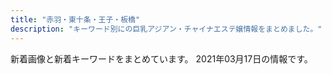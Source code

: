 ```yaml
---
title: "赤羽・東十条・王子・板橋"
description: "キーワード別にの巨乳アジアン・チャイナエステ嬢情報をまとめました。"
---
```


新着画像と新着キーワードをまとめています。
2021年03月17日の情報です。

<DmmAffiliateIns />
<KeywordTable
  shops={
    [
    {
        "img_links": [
            "http://esthe-japan.work/flower/upload/202004/1588153474.png"
        ],
        "url": "http://esthe-japan.work/flower/",
        "name": "FLOWER",
        "station": "JR\u8d64\u7fbd\u99c5\u5357\u6539\u672d\u53e3(\u6771)",
        "keywords": {
            "98": 1,
            "89": 3,
            "\u30bb\u30af\u30b7\u30fc": 6,
            "87": 3,
            "88": 3
        }
    },
    {
        "name": "\u30c0\u30fc\u30ea\u30f3",
        "keywords": {
            "82": 2,
            "87": 2,
            "84": 2,
            "86": 4
        },
        "img_links": [
            "http://angel-aroma.net/img/top.jpg",
            "http://angel-aroma.net/img/stafft.jpg",
            "http://angel-aroma.net/img/sta2.jpg",
            "http://angel-aroma.net/img/sta5.jpg",
            "http://angel-aroma.net/img/m5.jpg",
            "http://angel-aroma.net/img/sta3.jpg",
            "http://angel-aroma.net/img/no.png",
            "http://angel-aroma.net/img/sta1.jpg",
            "http://angel-aroma.net/img/m6.jpg",
            "http://angel-aroma.net/img/m1.jpg",
            "http://angel-aroma.net/img/m30.jpg",
            "http://angel-aroma.net/img/m4.jpg",
            "http://angel-aroma.net/img/m10.jpg",
            "http://angel-aroma.net/img/sta6.jpg",
            "http://angel-aroma.net/img/qr.jpg",
            "http://angel-aroma.net/img/m2.jpg",
            "http://angel-aroma.net/img/m20.jpg",
            "http://angel-aroma.net/img/m3.jpg"
        ],
        "station": "JR\u8d64\u7fbd\u99c5\u6771\u53e3",
        "url": "http://angel-aroma.net/"
    },
    {
        "station": "JR\u8d64\u7fbd\u99c5\u5357\u53e3",
        "img_links": [
            "http://lastpara.net/img/event/camp_top_02.jpg",
            "http://lastpara.net/image/cast/cast_262_1_l.jpg",
            "http://lastpara.net/image/cast/cast_287_1_s.jpg",
            "http://lastpara.net/image/cast/cast_256_1_l.jpg",
            "http://lastpara.net/image/cast/cast_259_1_l.jpg",
            "http://lastpara.net/image/cast/cast_265_1_l.jpg",
            "http://lastpara.net/img/recuit.png",
            "http://lastpara.net/image/cast/cast_259_1_s.jpg",
            "http://lastpara.net/image/cast/cast_256_1_s.jpg",
            "http://lastpara.net/image/cast/cast_255_1_l.jpg",
            "http://lastpara.net/image/cast/cast_263_1_l.jpg",
            "http://lastpara.net/image/cast/cast_287_1_l.jpg",
            "http://lastpara.net/image/cast/cast_261_1_l.jpg",
            "http://lastpara.net/image/cast/cast_286_1_l.jpg",
            "http://lastpara.net/image/cast/cast_265_1_s.jpg",
            "http://lastpara.net/img/news-ttl.jpg",
            "http://lastpara.net/image/cast/cast_286_1_s.jpg",
            "http://lastpara.net/image/cast/cast_263_1_s.jpg"
        ],
        "url": "http://lastpara.net/",
        "keywords": {
            "90": 2,
            "84": 4,
            "85": 9,
            "86": 4
        },
        "name": "Last Paradise \uff5e\u30e9\u30b9\u30c8\u30d1\u30e9\u30c0\u30a4\u30b9\uff5e"
    },
    {
        "keywords": {
            "84": 1,
            "C": 17,
            "E": 3,
            "87": 1,
            "85": 12,
            "86": 2,
            "D": 5,
            "88": 2
        },
        "station": "JR\u8d64\u7fbd\u99c5\u6771\u53e3",
        "name": "\u83ef\u8276",
        "url": "http://ka-en.work/",
        "img_links": [
            "http://ka-en.work/img/st4.jpg",
            "http://ka-en.work/img/st9.jpg",
            "http://ka-en.work/img/st10.jpg",
            "http://ka-en.work/sp/img/p-10.jpg",
            "http://ka-en.work/sp/img/p-9.jpg",
            "http://ka-en.work/sp/img/acc1.jpg",
            "http://ka-en.work/sp/img/p-6.jpg",
            "http://ka-en.work/sp/img/st8.jpg",
            "http://ka-en.work/img/fla-1.jpg",
            "http://ka-en.work/sp/img/add.jpg",
            "http://ka-en.work/sp/img/info.jpg",
            "http://ka-en.work/sp/img/time.jpg",
            "http://ka-en.work/img/s6.jpg",
            "http://ka-en.work/sp/img/acc3.jpg",
            "http://ka-en.work/sp/img/st9.jpg",
            "http://ka-en.work/sp/img/st6.jpg",
            "http://ka-en.work/img/s10.jpg",
            "http://ka-en.work/sp/img/sys.jpg",
            "http://ka-en.work/img/st2.jpg",
            "http://ka-en.work/sp/img/st1.jpg",
            "http://ka-en.work/sp/img/acc4.jpg",
            "http://ka-en.work/img/st3.jpg",
            "http://ka-en.work/img/acc4.jpg",
            "http://ka-en.work/sp/img/pc.jpg",
            "http://ka-en.work/img/s2.jpg",
            "http://ka-en.work/img/botton2.jpg",
            "http://ka-en.work/sp/img/acc5.jpg",
            "http://ka-en.work/img/s4.jpg",
            "http://ka-en.work/img/st6.jpg",
            "http://ka-en.work/sp/img/st7.jpg",
            "http://ka-en.work/sp/img/st3.jpg",
            "http://ka-en.work/img/head.jpg",
            "http://ka-en.work/img/botton5.jpg",
            "http://ka-en.work/sp/img/st4.jpg",
            "http://ka-en.work/sp/img/t-o.jpg",
            "http://ka-en.work/sp/img/kanban.jpg",
            "http://ka-en.work/img/acc3.jpg",
            "http://ka-en.work/img/s9.jpg",
            "http://ka-en.work/sp/img/tel.jpg",
            "http://ka-en.work/sp/img/t-r.jpg",
            "http://ka-en.work/img/s7.jpg",
            "http://ka-en.work/img/botton6.jpg",
            "http://ka-en.work/sp/img/cam.jpg",
            "http://ka-en.work/img/mo.png",
            "http://ka-en.work/img/kanban.jpg",
            "http://ka-en.work/sp/img/pic.jpg",
            "http://ka-en.work/img/acc2.jpg",
            "http://ka-en.work/sp/img/tit.jpg",
            "http://ka-en.work/sp/img/acc2.jpg",
            "http://ka-en.work/sp/img/t-t.jpg",
            "http://ka-en.work/sp/img/st10.jpg",
            "http://ka-en.work/img/st1.jpg",
            "http://ka-en.work/img/s3.jpg",
            "http://ka-en.work/img/botton4.jpg",
            "http://ka-en.work/sp/img/t-a.jpg",
            "http://ka-en.work/img/acc1.jpg",
            "http://ka-en.work/img/fla-3.jpg",
            "http://ka-en.work/sp/img/st2.jpg",
            "http://ka-en.work/img/foot.jpg",
            "http://ka-en.work/img/acc5.jpg",
            "http://ka-en.work/img/fla-2.jpg",
            "http://ka-en.work/sp/img/t-s.jpg",
            "http://ka-en.work/img/botton.jpg",
            "http://ka-en.work/img/botton3.jpg",
            "http://ka-en.work/sp/img/botton.jpg",
            "http://ka-en.work/img/st8.jpg",
            "http://ka-en.work/img/st7.jpg"
        ]
    },
    {
        "station": "JR\u5341\u6761\u99c5\u5357\u53e3",
        "url": "https://yumego.tyo.cm/",
        "name": "\u5922\u3054",
        "img_links": [
            "https://yumego.tyo.cm/images/sp_tit_new.png",
            "https://yumego.tyo.cm/photos/sites/83/2020/12/2020120610415351.jpg",
            "https://yumego.tyo.cm/images/tit_new.png",
            "https://yumego.tyo.cm/images/tit_therapist.png",
            "https://yumego.tyo.cm/images/tit_twitter.png",
            "https://yumego.tyo.cm/images/room3.jpg",
            "https://yumego.tyo.cm/photos/sites/83/2020/12/2020120802122351.jpg",
            "https://yumego.tyo.cm/images/img_tel.png",
            "https://yumego.tyo.cm/images/sp_tit_twitter.png",
            "https://yumego.tyo.cm/images/top.jpg",
            "https://yumego.tyo.cm/images/sp_tit_therapist.png",
            "https://yumego.tyo.cm/images/sp_tit_staff02.png",
            "https://yumego.tyo.cm/photos/sites/83/2020/12/2020120108205259.jpg",
            "https://yumego.tyo.cm/photos/sites/83/2020/12/2020120108205393.jpg",
            "https://yumego.tyo.cm/photos/sites/83/2020/12/2020120610415227.jpg",
            "https://yumego.tyo.cm/images/room4.jpg",
            "https://yumego.tyo.cm/images/tit_staff02.png",
            "https://yumego.tyo.cm/photos/sites/83/2020/12/2020120108205582.jpg",
            "https://yumego.tyo.cm/images/room2.jpg",
            "https://yumego.tyo.cm/photos/sites/83/2020/12/2020120610415359.jpg",
            "https://yumego.tyo.cm/images/tit_staff01.png",
            "https://yumego.tyo.cm/images/sp_top.jpg",
            "https://yumego.tyo.cm/photos/sites/83/2020/12/2020120610415197.jpg",
            "https://yumego.tyo.cm/photos/sites/83/2020/12/2020120802122165.jpg",
            "https://yumego.tyo.cm/images/maining.jpg",
            "https://yumego.tyo.cm/images/room1.jpg",
            "https://yumego.tyo.cm/images/sp_tit_staff01.png",
            "https://yumego.tyo.cm/photos/sites/83/2021/02/2021020212253138.jpg"
        ],
        "keywords": {
            "85": 6,
            "D": 36,
            "86": 18,
            "88": 12
        }
    },
    {
        "keywords": {},
        "name": "\u767e\u5408",
        "station": "\u84ee\u6839\u99c5\u6771\u53e3",
        "url": "http://www.l-yuri.work/",
        "img_links": [
            "http://www.l-yuri.work/images/staff_t.jpg",
            "http://www.l-yuri.work/images/tel.jpg",
            "http://www.l-yuri.work/images/2.png",
            "http://www.l-yuri.work/images/int2.png",
            "http://www.l-yuri.work/images/mobile.jpg",
            "http://www.l-yuri.work/images/interior_t.jpg",
            "http://www.l-yuri.work/images/tg.jpg",
            "http://www.l-yuri.work/staff/rina.jpg",
            "http://www.l-yuri.work/images/int1.png",
            "http://www.l-yuri.work/images/s1.png",
            "http://www.l-yuri.work/images/sys.png",
            "http://www.l-yuri.work/images/1.png",
            "http://www.l-yuri.work/images/4.png",
            "http://www.l-yuri.work/img/yuki1.jpg",
            "http://www.l-yuri.work/images/3.png",
            "http://www.l-yuri.work/images/news.png",
            "http://www.l-yuri.work/staff/yuki.jpg",
            "http://www.l-yuri.work/img/aki1.jpg",
            "http://www.l-yuri.work/images/h_line.jpg",
            "http://www.l-yuri.work/images/head.jpg",
            "http://www.l-yuri.work/img/emi1.jpg",
            "http://www.l-yuri.work/img/rina1.jpg",
            "http://www.l-yuri.work/staff/aki.jpg",
            "http://www.l-yuri.work/staff/emi.jpg"
        ]
    },
    {
        "station": "JR\u738b\u5b50\u99c5\u5317\u53e3",
        "name": "\u685c\u306e\u604b",
        "url": "http://www.crossu.xyz/",
        "keywords": {
            "\u30bb\u30af\u30b7\u30fc": 5
        },
        "img_links": [
            "http://www.crossu.xyz/templets/default/picture/head.jpg",
            "http://www.crossu.xyz/uploads/180620/1-1P62010154K00.png",
            "http://www.crossu.xyz/uploads/181211/1-1Q2111433162D.jpg",
            "http://www.crossu.xyz/uploads/180621/1-1P621101232H4.jpg",
            "http://www.crossu.xyz/templets/default/picture/interior_t.jpg",
            "http://www.crossu.xyz/uploads/180620/1-1P62010193X63.jpg",
            "http://www.crossu.xyz/uploads/200528/1-20052Q52142229.jpg",
            "http://www.crossu.xyz/uploads/191119/1-19111915043V27.jpg",
            "http://www.crossu.xyz/templets/default/picture/rec1.png",
            "http://www.crossu.xyz/uploads/190924/1-1Z9241056212J.jpg",
            "http://www.crossu.xyz/templets/default/picture/staff_t.jpg",
            "http://www.crossu.xyz/templets/default/picture/news.jpg",
            "http://www.crossu.xyz/uploads/191129/1-19112914393CK.jpg",
            "http://www.crossu.xyz/uploads/allimg/180620/1-1P6201013133b.jpg"
        ]
    },
    {
        "url": "http://e-yuri.work/",
        "name": "\u5f69\u8679",
        "station": "\u5c3e\u4e45\u99c5",
        "keywords": {},
        "img_links": [
            "http://e-yuri.work/images/news.jpg",
            "http://e-yuri.work/staff/ayumi.jpg",
            "http://e-yuri.work/img/karina1.jpg",
            "http://e-yuri.work/images/int1.jpg",
            "http://e-yuri.work/images/tg.jpg",
            "http://e-yuri.work/images/head.jpg",
            "http://e-yuri.work/images/interior_t.jpg",
            "http://e-yuri.work/images/s1.png",
            "http://e-yuri.work/images/rec1.jpg",
            "http://e-yuri.work/images/rec2.jpg",
            "http://e-yuri.work/images/1.jpg",
            "http://e-yuri.work/images/staff_t.jpg",
            "http://e-yuri.work/images/2.jpg",
            "http://e-yuri.work/staff/yuyu.jpg",
            "http://e-yuri.work/images/sys.jpg",
            "http://e-yuri.work/images/3.jpg",
            "http://e-yuri.work/staff/karina.jpg",
            "http://e-yuri.work/img/ayumi1.jpg",
            "http://e-yuri.work/images/ac1.jpg",
            "http://e-yuri.work/images/int2.jpg",
            "http://e-yuri.work/img/yuyu1.jpg"
        ]
    },
    {
        "station": "JR\u8d64\u7fbd\u99c5",
        "keywords": {},
        "url": "http://kissyourelax.xyz/",
        "name": "Kiss you",
        "img_links": [
            "http://kissyourelax.xyz/uploads/190625/1-1Z625204313L6.jpg",
            "http://kissyourelax.xyz/uploads/190514/1-1Z5140R02A31.jpg",
            "http://kissyourelax.xyz/uploads/190802/1-1ZP20P91YN.jpg",
            "http://kissyourelax.xyz/uploads/190625/1-1Z625203Q3N2.jpg",
            "http://kissyourelax.xyz/uploads/190422/1-1Z422144244F3.jpg",
            "http://kissyourelax.xyz/uploads/190514/1-1Z5140R044351.jpg",
            "http://kissyourelax.xyz/uploads/190426/1-1Z4261G221600.jpg",
            "http://kissyourelax.xyz/img/botton.jpg",
            "http://kissyourelax.xyz/uploads/191213/1-19121315493M58.jpg",
            "http://kissyourelax.xyz/uploads/200812/1-200Q2125423452.jpg",
            "http://kissyourelax.xyz/uploads/200812/1-200Q212540D24.jpg",
            "http://kissyourelax.xyz/uploads/200929/1-200929125H1111.jpg",
            "http://kissyourelax.xyz/img/s0.png",
            "http://kissyourelax.xyz/uploads/190426/1-1Z4261G229208.jpg",
            "http://kissyourelax.xyz/uploads/191129/1-191129154603T5.jpg",
            "http://kissyourelax.xyz/uploads/190920/1-1Z9200Z645220.jpg",
            "http://kissyourelax.xyz/uploads/190712/1-1ZG2111A3147.jpg",
            "http://kissyourelax.xyz/uploads/190712/1-1ZG2111F3448.jpg",
            "http://kissyourelax.xyz/uploads/190426/1-1Z4261G1591I.jpg",
            "http://kissyourelax.xyz/uploads/190422/1-1Z42214343N22.jpg",
            "http://kissyourelax.xyz/uploads/191213/1-1912131550052E.jpg",
            "http://kissyourelax.xyz/uploads/190802/1-1ZP20P930U4.jpg",
            "http://kissyourelax.xyz/uploads/200929/1-200929125F62K.jpg",
            "http://kissyourelax.xyz/uploads/190422/1-1Z422143352a6.jpg"
        ]
    },
    {
        "keywords": {
            "E": 2,
            "87": 2,
            "85": 2,
            "86": 4,
            "C": 12,
            "D": 6
        },
        "name": "Aroma Dream \uff5e\u30a2\u30ed\u30de\u30c9\u30ea\u30fc\u30e0\uff5e",
        "img_links": [
            "https://dream.ests.jp/images/s_news.jpg",
            "https://dream.ests.jp/images/new.jpg",
            "https://dream.ests.jp/photos/sites/12/2021/03/2021031110483161.jpg",
            "https://dream.ests.jp/images/mobile.jpg",
            "https://dream.ests.jp/images/news_bj3.jpg",
            "https://dream.ests.jp/photos/sites/12/2021/03/2021031110482840.jpg",
            "https://dream.ests.jp/photos/sites/12/2021/03/2021031110482744.jpg",
            "https://dream.ests.jp/images/1.jpg",
            "https://dream.ests.jp/images/2.jpg",
            "https://dream.ests.jp/images/end.png",
            "https://dream.ests.jp/images/staff_bj3.jpg",
            "https://dream.ests.jp/photos/sites/12/2021/03/2021031110483021.jpg",
            "https://dream.ests.jp/images/s_pick.png",
            "https://dream.ests.jp/images/s_therapist.jpg",
            "https://dream.ests.jp/images/top.png",
            "https://dream.ests.jp/images/s_link.jpg",
            "https://dream.ests.jp/images/line.png"
        ],
        "url": "https://dream.ests.jp/",
        "station": "JR\u8d64\u7fbd\u99c5\u6771\u53e3"
    },
    {
        "img_links": [
            "http://www.e-baby.work/staff/kumi1.jpg",
            "http://www.e-baby.work/img/all/loader.png",
            "http://www.e-baby.work/img/all/icon2.png",
            "http://www.e-baby.work/staff/haru1.jpg",
            "http://www.e-baby.work/staff/kumic.jpg",
            "http://www.e-baby.work/staff/rina1.jpg",
            "http://www.e-baby.work/staff/maya1.jpg",
            "http://www.e-baby.work/staff/yuka1.jpg",
            "http://www.e-baby.work/staff/karen1.jpg"
        ],
        "station": "JR\u8d64\u7fbd\u99c5\u6771\u53e3",
        "url": "http://www.e-baby.work/",
        "name": "\u30a2\u30a4\u30ea\u30b9",
        "keywords": {
            "D": 3,
            "86": 2,
            "87": 1,
            "E": 2,
            "84": 1,
            "89": 1,
            "C": 1,
            "85": 1
        }
    },
    {
        "img_links": [
            "http://www.roserelaxation.info/upload/202007/thumb/1594636684.jpg",
            "http://www.roserelaxation.info/upload/201712/thumb_dis/1512155748.jpg",
            "http://www.roserelaxation.info/upload/201808/thumb_dis/1535596152.jpg",
            "http://www.roserelaxation.info/upload/images/20170613_104732.jpg",
            "http://www.roserelaxation.info/upload/201807/1531195547.jpg",
            "http://www.roserelaxation.info/upload/201801/1517150493.jpg",
            "http://www.roserelaxation.info/upload/202007/thumb_dis/1594636684.jpg",
            "http://www.roserelaxation.info/upload/202007/thumb_dis/1594636355.jpg",
            "http://www.roserelaxation.info/upload/images/20170525_102731.jpg",
            "http://www.roserelaxation.info/upload/201712/1512155748.jpg",
            "http://www.roserelaxation.info/upload/201807/thumb/1531195547.jpg",
            "http://www.roserelaxation.info/upload/201807/1531195952.jpg",
            "http://www.roserelaxation.info/upload/images/20170706_091357.jpg",
            "http://www.roserelaxation.info/upload/201801/thumb/1517150493.jpg",
            "http://www.roserelaxation.info/upload/images/20171206_132851.jpg",
            "http://www.roserelaxation.info/upload/202008/1598846272.jpg",
            "http://www.roserelaxation.info/upload/202007/thumb_dis/1594636322.jpg",
            "http://www.roserelaxation.info/upload/201807/thumb_dis/1531195547.jpg",
            "http://www.roserelaxation.info/upload/images/20171206_133002.jpg",
            "http://www.roserelaxation.info/upload/202007/thumb/1594636246.jpg",
            "http://www.roserelaxation.info/upload/201807/thumb_dis/1531195952.jpg",
            "http://www.roserelaxation.info/upload/images/20171206_132919.jpg",
            "http://www.roserelaxation.info/upload/201807/1531197286.jpg",
            "http://www.roserelaxation.info/upload/201712/thumb/1512155748.jpg",
            "http://www.roserelaxation.info/upload/images/20171214_032900.jpg",
            "http://www.roserelaxation.info/upload/201708/thumb_dis/1502280972.jpg",
            "http://www.roserelaxation.info/upload/202007/1594636684.jpg",
            "http://www.roserelaxation.info/upload/201707/1499300573.jpg",
            "http://www.roserelaxation.info/upload/201708/1502280972.jpg",
            "http://www.roserelaxation.info/upload/202007/1594636355.jpg",
            "http://www.roserelaxation.info/upload/202007/thumb_dis/1594636246.jpg",
            "http://www.roserelaxation.info/upload/201801/thumb_dis/1517150493.jpg",
            "http://www.roserelaxation.info/upload/202007/thumb/1594636355.jpg",
            "http://www.roserelaxation.info/upload/images/20171206_132823.jpg",
            "http://www.roserelaxation.info/upload/201807/thumb/1531195952.jpg",
            "http://www.roserelaxation.info/upload/202007/1594636246.jpg",
            "http://www.roserelaxation.info/upload/201807/thumb_dis/1531197286.jpg"
        ],
        "url": "http://www.roserelaxation.info/",
        "name": "Only one \uff5e\u30aa\u30f3\u30ea\u30fc\u30ef\u30f3\uff5e",
        "station": "JR\u8d64\u7fbd\u99c5\u5357\u53e3",
        "keywords": {}
    },
    {
        "img_links": [
            "http://mens-esthe-hitomebore.com/images/photo03.jpg",
            "http://mens-esthe-hitomebore.com/images/yuki.png",
            "http://mens-esthe-hitomebore.com/images/totop.png",
            "http://mens-esthe-hitomebore.com/images/sample1-1.png",
            "http://mens-esthe-hitomebore.com/images/sample2.png",
            "http://mens-esthe-hitomebore.com/images/hina.png"
        ],
        "keywords": {},
        "station": "JR\u8d64\u7fbd\u99c5\u5357\u53e3",
        "url": "http://mens-esthe-hitomebore.com/",
        "name": "\u521d\u604b"
    },
    {
        "station": "JR\u6771\u5341\u6761\u99c5\u5317\u53e3",
        "url": "http://shanshan-esthe.com/",
        "name": "\u9999\u9999",
        "keywords": {
            "86": 2,
            "D": 2
        },
        "img_links": [
            "http://shanshan-esthe.com/img/st14.jpg",
            "http://shanshan-esthe.com/img/st16.jpg",
            "http://shanshan-esthe.com/img/sta0.jpg",
            "http://shanshan-esthe.com/img/no.png",
            "http://shanshan-esthe.com/img/sta14.jpg"
        ]
    },
    {
        "url": "http://www.cocosia.work/",
        "station": "JR\u8d64\u7fbd\u99c5\u897f\u53e3",
        "keywords": {
            "86": 8,
            "C": 15,
            "87": 6,
            "D": 10,
            "E": 6,
            "85": 2
        },
        "name": "Cocosia \uff5e\u30b3\u30b3\u30b7\u30a2\uff5e",
        "img_links": [
            "http://www.cocosia.work/img/int1_sp.jpg",
            "http://www.cocosia.work/staff/mika1.jpg",
            "http://www.cocosia.work/staff/rea1.jpg",
            "http://www.cocosia.work/staff/mika.jpg",
            "http://www.cocosia.work/staff/rea.jpg",
            "http://www.cocosia.work/img/int2.jpg",
            "http://www.cocosia.work/img/bn_contact_sp.jpg",
            "http://www.cocosia.work/img/bn_howto_sp.jpg",
            "http://www.cocosia.work/img/int2_sp.jpg",
            "http://www.cocosia.work/staff/riya.jpg",
            "http://www.cocosia.work/img/int1.jpg",
            "http://www.cocosia.work/img/i_tel.png",
            "http://www.cocosia.work/img/bn_contact.jpg",
            "http://www.cocosia.work/staff/mao1.jpg",
            "http://www.cocosia.work/img/header_info.png",
            "http://www.cocosia.work/staff/hina.jpg",
            "http://www.cocosia.work/staff/mao.jpg",
            "http://www.cocosia.work/img/concept_sp.jpg",
            "http://www.cocosia.work/staff/hina1.jpg",
            "http://www.cocosia.work/img/int3.jpg",
            "http://www.cocosia.work/staff/riya1.jpg",
            "http://www.cocosia.work/img/int3_sp.jpg",
            "http://www.cocosia.work/staff/yuyu1.jpg",
            "http://www.cocosia.work/staff/yuyu.jpg",
            "http://www.cocosia.work/img/concept.jpg",
            "http://www.cocosia.work/img/bn_howto.jpg"
        ]
    },
    {
        "url": "http://www.goodtime.iesjp.com/",
        "keywords": {
            "D": 6,
            "C": 2,
            "83": 2,
            "87": 6
        },
        "img_links": [
            "http://www.goodtime.iesjp.com/photo_news/upimg/2288060497ed9031e6_0.jpg",
            "http://www.goodtime.iesjp.com/images/m-right.jpg",
            "http://www.goodtime.iesjp.com/images/m-top-right03.jpg",
            "http://www.goodtime.iesjp.com/files/005.jpg",
            "http://www.goodtime.iesjp.com/images/m-top-right04.jpg",
            "http://www.goodtime.iesjp.com/images/top-left01.jpg",
            "http://www.goodtime.iesjp.com/photo_news/upimg/529386029caabbb08f_0.jpg",
            "http://www.goodtime.iesjp.com/images/m-head.jpg",
            "http://www.goodtime.iesjp.com/images/m-yejiao.jpg",
            "http://www.goodtime.iesjp.com/images/m-top-right01.jpg",
            "http://www.goodtime.iesjp.com/photo_news/upimg/39901600bd6533312b_0.jpg",
            "http://www.goodtime.iesjp.com/files/003.jpg",
            "http://www.goodtime.iesjp.com/images/m-top03.jpg",
            "http://www.goodtime.iesjp.com/files/002.jpg",
            "http://www.goodtime.iesjp.com/files/004.jpg",
            "http://www.goodtime.iesjp.com/photo_news/upimg/43415603819cc9fd0d_1.jpg",
            "http://www.goodtime.iesjp.com/images/m-top02.jpg",
            "http://www.goodtime.iesjp.com/images/call.png",
            "http://www.goodtime.iesjp.com/images/m-top-right02.jpg",
            "http://www.goodtime.iesjp.com/photo_news/upimg/20911603de0e3ad912_0.jpg",
            "http://www.goodtime.iesjp.com/images/m-left.jpg"
        ],
        "station": "\u8d64\u7fbd\u5ca9\u6df5\u99c52\u756a\u51fa\u53e3",
        "name": "GOOD TIME"
    },
    {
        "name": "\u5fc3\u697d",
        "url": "https://www.sinraku.work/",
        "station": "JR\u8d64\u7fbd\u99c5\u6771\u53e3",
        "keywords": {},
        "img_links": [
            "https://www.sinraku.work/staff/rina.jpg",
            "https://www.sinraku.work/staff/kai.jpg",
            "https://www.sinraku.work/img/rina1.jpg",
            "https://www.sinraku.work/images/menu/staff.png",
            "https://www.sinraku.work/images/sys.png",
            "https://www.sinraku.work/images/int2.png",
            "https://www.sinraku.work/images/menu/interior.png",
            "https://www.sinraku.work/images/tg.png",
            "https://www.sinraku.work/img/kai1.jpg",
            "https://www.sinraku.work/images/time.jpg",
            "https://www.sinraku.work/images/rec.jpg",
            "https://www.sinraku.work/images/tel.png",
            "https://www.sinraku.work/images/interior_t.jpg",
            "https://www.sinraku.work/img/rina2.jpg",
            "https://www.sinraku.work/staff/koko.jpg",
            "https://www.sinraku.work/img/miho1.jpg",
            "https://www.sinraku.work/img/kai2.jpg",
            "https://www.sinraku.work/images/menu/top.png",
            "https://www.sinraku.work/images/int1.jpg",
            "https://www.sinraku.work/images/staff_t.jpg",
            "https://www.sinraku.work/staff/miho.jpg",
            "https://www.sinraku.work/img/miho2.jpg",
            "https://www.sinraku.work/img/koko2.jpg",
            "https://www.sinraku.work/img/koko1.jpg",
            "https://www.sinraku.work/images/news.jpg"
        ]
    },
    {
        "keywords": {
            "C": 15
        },
        "url": "http://oji.pink/",
        "name": "\u7f8e\u5065",
        "station": "JR\u738b\u5b50\u99c5\u5317\u53e3",
        "img_links": [
            "http://oji.pink/images/new1.jpg",
            "http://oji.pink/images/g2.jpg",
            "http://oji.pink/images/r2.jpg",
            "http://oji.pink/images/g1.jpg",
            "http://oji.pink/images/1.png",
            "http://oji.pink/images/r3.jpg",
            "http://oji.pink/images/g5.jpg",
            "http://oji.pink/images/3.png",
            "http://oji.pink/images/zi_link.png",
            "http://oji.pink/images/r4.jpg",
            "http://oji.pink/images/g0.jpg",
            "http://oji.pink/images/top.jpg",
            "http://oji.pink/images/mobile.jpg",
            "http://oji.pink/images/r1.jpg",
            "http://oji.pink/images/aki.jpg",
            "http://oji.pink/images/yuki.jpg",
            "http://oji.pink/images/zi_staff.png",
            "http://oji.pink/images/g7.jpg"
        ]
    },
    {
        "station": "JR\u8d64\u7fbd\u99c5\u5357\u53e3",
        "keywords": {},
        "url": "http://flower.este88.com/",
        "img_links": [
            "http://flower.este88.com/gals/erika1.jpg",
            "http://flower.este88.com/images/m02.jpg",
            "http://flower.este88.com/i/images/access6.jpg",
            "http://flower.este88.com/images/m04.jpg",
            "http://flower.este88.com/i/images/access7.jpg",
            "http://flower.este88.com/i/images/access1.jpg",
            "http://flower.este88.com/gals/haruka1.jpg",
            "http://flower.este88.com/images/img1.jpg",
            "http://flower.este88.com/i/images/access2.jpg",
            "http://flower.este88.com/gals/emi1.jpg",
            "http://flower.este88.com/images/m03.jpg",
            "http://flower.este88.com/i/images/access4.jpg",
            "http://flower.este88.com/images/dot.png",
            "http://flower.este88.com/images/m05.jpg",
            "http://flower.este88.com/gals/moe1.jpg",
            "http://flower.este88.com/i/images/access3.jpg",
            "http://flower.este88.com/gals/riri1.jpg",
            "http://flower.este88.com/i/images/access5.jpg",
            "http://flower.este88.com/gals/yuuna1.jpg",
            "http://flower.este88.com/images/kp01.jpg",
            "http://flower.este88.com/images/m01.jpg"
        ],
        "name": "Flower"
    },
    {
        "station": "JR\u738b\u5b50\u99c5\u5317\u53e3",
        "name": "\u3084\u3059\u3089\u304e",
        "img_links": [],
        "url": "http://tenpo5.iest.info/",
        "keywords": {}
    },
    {
        "station": "JR\u6771\u5341\u6761\u99c5\u5317\u53e3",
        "keywords": {},
        "name": "Love Sea",
        "img_links": [
            "https://higashijujo-mensesthe.com/icon/facebook.png",
            "https://higashijujo-mensesthe.com/staff/satomi-s1.jpg",
            "https://higashijujo-mensesthe.com/2019/08/10/kimi-s1.jpg",
            "https://higashijujo-mensesthe.com/staff/kimi-l2.jpg",
            "https://higashijujo-mensesthe.com/images/qrcode.png",
            "https://higashijujo-mensesthe.com/images/camp.jpg",
            "https://higashijujo-mensesthe.com/room/room-l3.jpg",
            "https://higashijujo-mensesthe.com/icon/yelp.png",
            "https://higashijujo-mensesthe.com/menu/friend.png",
            "https://higashijujo-mensesthe.com/staff/rika-s1.jpg",
            "https://higashijujo-mensesthe.com/staff/runa-s1.jpg",
            "https://higashijujo-mensesthe.com/staff/lime-l1.jpg",
            "https://higashijujo-mensesthe.com/2019/10/21/rika-s1.jpg",
            "https://higashijujo-mensesthe.com/button/staff.png",
            "https://higashijujo-mensesthe.com/button/blog.png",
            "https://higashijujo-mensesthe.com/2019/08/23/satomi-s1.jpg",
            "https://higashijujo-mensesthe.com/button/home.png",
            "https://higashijujo-mensesthe.com/menu/info.png",
            "https://higashijujo-mensesthe.com/room/room-l4.jpg",
            "https://higashijujo-mensesthe.com/2020/02/29/lime-s1.jpg",
            "https://higashijujo-mensesthe.com/staff/kimi-s1.jpg",
            "https://higashijujo-mensesthe.com/images/header3.png",
            "https://higashijujo-mensesthe.com/room/room-l1.jpg",
            "https://higashijujo-mensesthe.com/icon/line.png",
            "https://higashijujo-mensesthe.com/staff/rika-l1.jpg",
            "https://higashijujo-mensesthe.com/staff/lime-s1.jpg",
            "https://higashijujo-mensesthe.com/images/footer-r.png",
            "https://higashijujo-mensesthe.com/images/main1.jpg",
            "https://higashijujo-mensesthe.com/staff/kimi-l1.jpg",
            "https://higashijujo-mensesthe.com/images/footer-l.png",
            "https://higashijujo-mensesthe.com/staff/runa-l1.jpg",
            "https://higashijujo-mensesthe.com/images/clear.png",
            "https://higashijujo-mensesthe.com/menu/gallery.png",
            "https://higashijujo-mensesthe.com/room/esthe2.jpg",
            "https://higashijujo-mensesthe.com/images/flower.png",
            "https://higashijujo-mensesthe.com/room/esthe1.jpg",
            "https://higashijujo-mensesthe.com/staff/kimi-s2.jpg",
            "https://higashijujo-mensesthe.com/icon/twitter.png",
            "https://higashijujo-mensesthe.com/2019/08/22/runa-s1.jpg",
            "https://higashijujo-mensesthe.com/images/main-sp.jpg",
            "https://higashijujo-mensesthe.com/staff/satomi-l1.jpg",
            "https://higashijujo-mensesthe.com/menu/blog.png",
            "https://higashijujo-mensesthe.com/room/room-l2.jpg",
            "https://higashijujo-mensesthe.com/room/esthe3.jpg",
            "https://higashijujo-mensesthe.com/menu/home.png"
        ],
        "url": "https://higashijujo-mensesthe.com/"
    },
    {
        "station": "JR\u8d64\u7fbd\u99c5\u5357\u53e3",
        "name": "Darling \uff5e\u30c0\u30fc\u30ea\u30f3\uff5e",
        "url": "http://www.darling.esjp.info/",
        "keywords": {
            "86": 1,
            "D": 5,
            "87": 4
        },
        "img_links": [
            "http://www.darling.esjp.info/img/stb.jpg",
            "http://www.darling.esjp.info/img/nav-004.png",
            "http://www.darling.esjp.info/img/nav-006.png",
            "http://www.darling.esjp.info/img/nav-005.png",
            "http://www.darling.esjp.info/img/nav-003.png",
            "http://www.darling.esjp.info/img/nav-001.png",
            "http://www.darling.esjp.info/img/stt.jpg",
            "http://www.darling.esjp.info/img/tel.png",
            "http://www.darling.esjp.info/img/nav-002.png",
            "http://www.darling.esjp.info/files/008.jpg",
            "http://www.darling.esjp.info/files/001.jpg",
            "http://www.darling.esjp.info/files/002.jpg",
            "http://www.darling.esjp.info/files/003.jpg",
            "http://www.darling.esjp.info/img/top01.png",
            "http://www.darling.esjp.info/files/007.jpg"
        ]
    }
]
}
/>
<DmmAffiliateScript />
